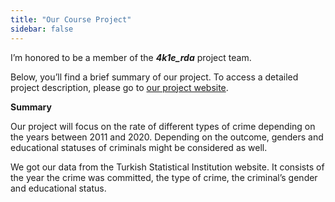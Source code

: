 ```yaml
---
title: "Our Course Project"
sidebar: false 
---
```


I'm honored to be a member of the ***4k1e_rda*** project team.

Below, you'll find a brief summary of our project. To access a detailed project description, please go to [our project website](https://emu-hacettepe-analytics.github.io/emu430-fall2023-bilgekavakli/).

**Summary**

Our project will focus on the rate of different types of crime depending on the years between 2011 and 2020. Depending on the outcome, genders and educational statuses of criminals might be considered as well.

We got our data from the Turkish Statistical Institution website. It consists of the year the crime was committed, the type of crime, the criminal's gender and educational status.
